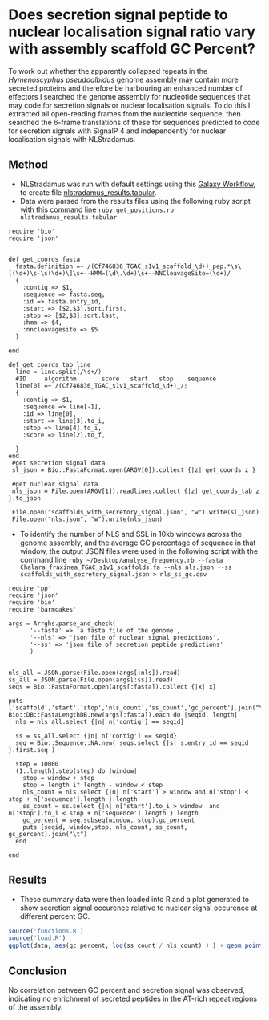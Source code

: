Does secretion signal peptide to nuclear localisation signal ratio vary with assembly scaffold GC Percent?
========================================================

To work out whether the apparently collapsed repeats in the _Hymenoscyphus pseudoalbidus_ genome assembly may contain more secreted proteins and therefore be harbouring an enhanced number of effectors I searched the genome assembly for nucleotide sequences that may code for secretion signals or nuclear localisation signals. To do this I extracted all open-reading frames from the nucleotide sequence, then searched the 6-frame translations of these for sequences predicted to code for secretion signals with SignalP 4 and independently for nuclear localisation signals with NLStradamus.

## Method

* NLStradamus was run with default settings using this [Galaxy Workflow](Galaxy-Workflow-sequence_to_nlstradamus.ga), to create file [nlstradamus_results.tabular](nlstradamus_results.tabular).
* Data were parsed from the results files using the following ruby script with this command line `ruby get_positions.rb nlstradamus_results.tabular `

```
require 'bio'
require 'json'


def get_coords fasta
  fasta.definition =~ /(Cf746836_TGAC_s1v1_scaffold_\d+)_pep.*\s\[(\d+)\s-\s(\d+)\]\s+--HMM=(\d\.\d+)\s+--NNCleavageSite=(\d+)/
  {
    :contig => $1,
    :sequence => fasta.seq,
    :id => fasta.entry_id,
    :start => [$2,$3].sort.first,
    :stop => [$2,$3].sort.last,
    :hmm => $4,
    :nncleavagesite => $5 
  }

end

def get_coords_tab line
  line = line.split(/\s+/)
  #ID     algorithm       score   start   stop    sequence
  line[0] =~ /(Cf746836_TGAC_s1v1_scaffold_\d+)_/;
  {
    :contig => $1,
    :sequence => line[-1],
    :id => line[0],
    :start => line[3].to_i,
    :stop => line[4].to_i,
    :score => line[2].to_f,
    
  }
end
 #get secretion signal data
 sl_json = Bio::FastaFormat.open(ARGV[0]).collect {|z| get_coords z }
 
 #get nuclear signal data
 nls_json = File.open(ARGV[1]).readlines.collect {|z| get_coords_tab z }.to_json
 
 File.open("scaffolds_with_secretory_signal.json", "w").write(sl_json)
 File.open("nls.json", "w").write(nls_json)
 ```

* To identify the number of NLS and SSL in 10kb windows across the genome assembly, and the average GC percentage of sequence in that window, the output JSON files were used in the following script with the command line `ruby ~/Desktop/analyse_frequency.rb --fasta Chalara_fraxinea_TGAC_s1v1_scaffolds.fa --nls nls.json --ss scaffolds_with_secretory_signal.json > nls_ss_gc.csv`

```
require 'pp'
require 'json'
require 'bio'
require 'barmcakes'

args = Arrghs.parse_and_check(
      '--fasta' => 'a fasta file of the genome',
      '--nls' => 'json file of nuclear signal predictions',
      '--ss' => 'json file of secretion peptide predictions'
      )


nls_all = JSON.parse(File.open(args[:nls]).read)
ss_all = JSON.parse(File.open(args[:ss]).read)
seqs = Bio::FastaFormat.open(args[:fasta]).collect {|x| x}

puts ['scaffold','start','stop','nls_count','ss_count','gc_percent'].join("\t")
Bio::DB::FastaLengthDB.new(args[:fasta]).each do |seqid, length|
  nls = nls_all.select {|n| n['contig'] == seqid}

  ss = ss_all.select {|n| n['contig'] == seqid}
  seq = Bio::Sequence::NA.new( seqs.select {|s| s.entry_id == seqid }.first.seq )
  
  step = 10000
  (1..length).step(step) do |window|
    stop = window + step
    stop = length if length - window < step
    nls_count = nls.select {|n| n['start'] > window and n['stop'] < stop + n['sequence'].length }.length
    ss_count = ss.select {|n| n['start'].to_i > window  and n['stop'].to_i < stop + n['sequence'].length }.length
    gc_percent = seq.subseq(window, stop).gc_percent
    puts [seqid, window,stop, nls_count, ss_count, gc_percent].join("\t")
  end
  
end
```

## Results

* These summary data were then loaded into R and a plot generated to show secretion signal occurence relative to nuclear signal occurence at different percent GC. 


```r
source('functions.R')
source('load.R')
ggplot(data, aes(gc_percent, log(ss_count / nls_count) ) ) + geom_point()

```

## Conclusion
No correlation between GC percent and secretion signal was observed, indicating no enrichment of secreted peptides in the AT-rich repeat regions of the assembly.
